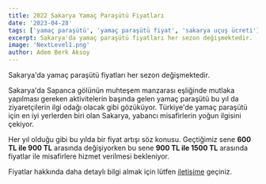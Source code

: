 ```yaml
---
title: 2022 Sakarya Yamaç Paraşütü Fiyatları
date: '2023-04-28'
tags: ['yamaç paraşütü', 'yamaç paraşütü fiyat', 'sakarya uçuş ücreti']
excerpt: Sakarya'da yamaç paraşütü fiyatları her sezon değişmektedir.
image: 'NextLevel1.png'
author: Adem Berk Aksoy
---
```


Sakarya'da yamaç paraşütü fiyatları her sezon değişmektedir.

Sakarya'da Sapanca gölünün muhteşem manzarası eşliğinde mutlaka yapılması gereken aktivitelerin başında gelen yamaç paraşütü bu yıl da ziyaretçilerin ilgi odağı olacak gibi gözüküyor. Türkiye'de yamaç paraşütü için en iyi yerlerden biri olan Sakarya, yabancı misafirlerin yoğun ilgisini çekiyor.

<CustomImage src="https://raw.githubusercontent.com/ademberk90/yamacparasutusakarya-blogposts
/main/images/NextLevel1.png" alt="Warning: Next Level Ahead" />

Her yıl olduğu gibi bu yılda bir fiyat artışı söz konusu. Geçtiğimiz sene **600 TL ile 900 TL** arasında değişiyorken bu sene **900 TL ile 1500 TL** arasında fiyatlar ile misafirlere hizmet verilmesi bekleniyor.

Fiyatlar hakkında daha detaylı bilgi almak için lütfen [iletişime](/iletisim) geçiniz.
